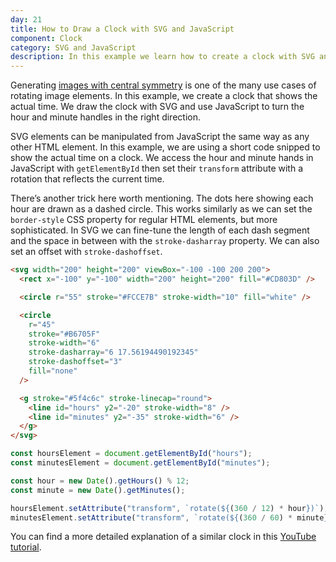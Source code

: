 ```yaml
---
day: 21
title: How to Draw a Clock with SVG and JavaScript
component: Clock
category: SVG and JavaScript
description: In this example we learn how to create a clock with SVG and JavaScript that shows the actual time.
---
```



Generating [images with central symmetry](/svg/rotate) is one of the many use cases of rotating image elements. In this example, we create a clock that shows the actual time. We draw the clock with SVG and use JavaScript to turn the hour and minute handles in the right direction.

SVG elements can be manipulated from JavaScript the same way as any other HTML element. In this example, we are using a short code snipped to show the actual time on a clock. We access the hour and minute hands in JavaScript with `getElementById` then set their `transform` attribute with a rotation that reflects the current time.

There’s another trick here worth mentioning. The dots here showing each hour are drawn as a dashed circle. This works similarly as we can set the `border-style` CSS property for regular HTML elements, but more sophisticated. In SVG we can fine-tune the length of each dash segment and the space in between with the `stroke-dasharray` property. We can also set an offset with `stroke-dashoffset`.

<Final>

```html
<svg width="200" height="200" viewBox="-100 -100 200 200">
  <rect x="-100" y="-100" width="200" height="200" fill="#CD803D" />

  <circle r="55" stroke="#FCCE7B" stroke-width="10" fill="white" />

  <circle
    r="45"
    stroke="#B6705F"
    stroke-width="6"
    stroke-dasharray="6 17.56194490192345"
    stroke-dashoffset="3"
    fill="none"
  />

  <g stroke="#5f4c6c" stroke-linecap="round">
    <line id="hours" y2="-20" stroke-width="8" />
    <line id="minutes" y2="-35" stroke-width="6" />
  </g>
</svg>
```

```js
const hoursElement = document.getElementById("hours");
const minutesElement = document.getElementById("minutes");

const hour = new Date().getHours() % 12;
const minute = new Date().getMinutes();

hoursElement.setAttribute("transform", `rotate(${(360 / 12) * hour})`);
minutesElement.setAttribute("transform", `rotate(${(360 / 60) * minute})`);
```

</Final>

You can find a more detailed explanation of a similar clock in this [YouTube tutorial](https://www.youtube.com/watch?v=ULomsOSk4JA&t=15s).
